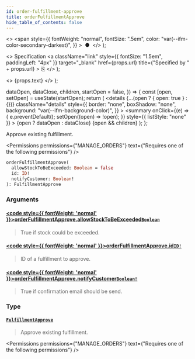 ```yaml
---
id: order-fulfillment-approve
title: orderFulfillmentApprove
hide_table_of_contents: false
---
```


  <>
    <span
      style={{
        fontWeight: "normal",
        fontSize: ".5em",
        color: "var(--ifm-color-secondary-darkest)",
      }}
    >
      &nbsp;●&nbsp;
    </span>
  </>
);

  <>
    Specification
    <a
      className="link"
      style={{ fontSize: "1.5em", paddingLeft: "4px" }}
      target="\_blank"
      href={props.url}
      title={"Specified by " + props.url}
    >
      ⎘
    </a>
  </>
);

  <>
    <span className={props.class}>{props.text}</span>
  </>
);


  dataOpen,
  dataClose,
  children,
  startOpen = false,
}) => {
  const [open, setOpen] = useState(startOpen);
  return (
    <details
      {...(open ? { open: true } : {})}
      className="details"
      style={{
        border: "none",
        boxShadow: "none",
        background: "var(--ifm-background-color)",
      }}
    >
      <summary
        onClick={(e) => {
          e.preventDefault();
          setOpen((open) => !open);
        }}
        style={{ listStyle: "none" }}
      >
        {open ? dataOpen : dataClose}
      </summary>
      {open && children}
    </details>
  );
};

Approve existing fulfillment.

<Badge text="Added in Saleor 3.1" class="secondary margin-bottom--sm" />

<Permissions
  permissions={"MANAGE_ORDERS"}
  text={"Requires one of the following permissions"}
/>

```graphql
orderFulfillmentApprove(
  allowStockToBeExceeded: Boolean = false
  id: ID!
  notifyCustomer: Boolean!
): FulfillmentApprove
```

### Arguments

#### [<code style={{ fontWeight: 'normal' }}>orderFulfillmentApprove.<b>allowStockToBeExceeded</b></code>](#)<Bullet />[`Boolean`](../../../api-reference/miscellaneous/scalars/boolean) <Badge class="badge badge--secondary" text="scalar"/>

> True if stock could be exceeded.

#### [<code style={{ fontWeight: 'normal' }}>orderFulfillmentApprove.<b>id</b></code>](#)<Bullet />[`ID!`](../../../api-reference/miscellaneous/scalars/id) <Badge class="badge badge--secondary" text="non-null"/> <Badge class="badge badge--secondary" text="scalar"/>

> ID of a fulfillment to approve.

#### [<code style={{ fontWeight: 'normal' }}>orderFulfillmentApprove.<b>notifyCustomer</b></code>](#)<Bullet />[`Boolean!`](../../../api-reference/miscellaneous/scalars/boolean) <Badge class="badge badge--secondary" text="non-null"/> <Badge class="badge badge--secondary" text="scalar"/>

> True if confirmation email should be send.

### Type

#### [`FulfillmentApprove`](../../../api-reference/orders/objects/fulfillment-approve) <Badge class="badge badge--secondary" text="object"/>

> Approve existing fulfillment.
>
> <Badge text="Added in Saleor 3.1" class="secondary margin-bottom--sm" />

<Permissions
  permissions={"MANAGE_ORDERS"}
  text={"Requires one of the following permissions"}
/>

